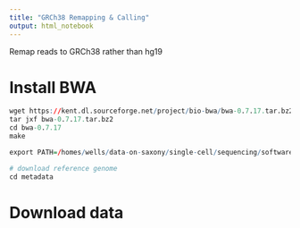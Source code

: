 ```yaml
---
title: "GRCh38 Remapping & Calling"
output: html_notebook
---
```


Remap reads to GRCh38 rather than hg19

# Install BWA

```r
wget https://kent.dl.sourceforge.net/project/bio-bwa/bwa-0.7.17.tar.bz2
tar jxf bwa-0.7.17.tar.bz2
cd bwa-0.7.17
make

export PATH=/homes/wells/data-on-saxony/single-cell/sequencing/software/bwa-0.7.17/:$PATH

# download reference genome
cd metadata

```


# Download data




